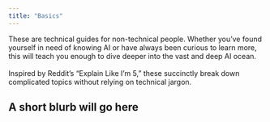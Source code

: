```yaml
---
title: "Basics"
---
```



<PageDescription>
  These are technical guides for non-technical people. Whether you’ve found yourself in need of knowing AI or have always been curious to learn more, this will teach you enough to dive deeper into the vast and deep AI ocean.
  <br/><br/>
  Inspired by Reddit’s “Explain Like I’m 5,” these succinctly break down complicated topics without relying on technical jargon.
</PageDescription>

## A short blurb will go here
